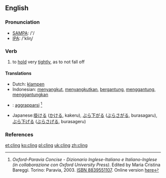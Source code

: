 ==English==
=== Pronunciation ===
*[[w:SAMPA|SAMPA]]: /'/
*[[w:IPA|IPA]]: /'kliɳ/

=== Verb ===
{{irregverb|cling|[[clings]]|[[clung]]|[[clung]]|[[clinging]]}}
# to [[hold]] very [[tight]]ly, as to not fall off

==== Translations ====
{{top}}
*Dutch: [[klampen]]
*Indonesian: [[sangkut|menyangkut]], [[sangkut|menyangkutkan]], [[gantung|bergantung]], [[gantung|menggantung]], [[gantung|menggantungkan]]
{{mid}}
*{{it}}: [[aggrapparsi]] <ref>''Oxford-Paravia Concise - Dizionario Inglese-Italiano e Italiano-Inglese (in collaborazione con Oxford University Press)''. Edited by Maria Cristina Bareggi. Torino: Paravia, 2003. [[W:Wikipedia:book sources| ISBN 8839551107]]. Online version [http://www.oxfordparavia.it/ here]</ref>
*Japanese:[[掛ける]] ([[かける]], kakeru), [[ぶら下がる]] ([[ぶらさがる]], burasagaru), [[ぶら下げる]] ([[ぶらさげる]], burasageru)
{{bottom}}

===References===
<references/>

[[et:cling]]
[[ko:cling]]
[[pl:cling]]
[[uk:cling]]
[[zh:cling]]